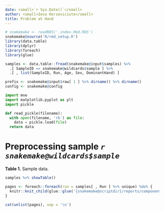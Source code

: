```yaml
---
date: <small>`r Sys.Date()`</small>
author: <small>Ieva Kerseviciute</small>
title: Problem at Hand
---
```


```r
# snakemake <- readRDS('.index.Rmd.RDS')
snakemake@source('R/rmd_setup.R')
library(data.table)
library(dplyr)
library(foreach)
library(glue)

samples <- data.table::fread(snakemake@input$samples) %>%
  .[ SampleID == snakemake@wildcards$sample ] %>%
  .[ , list(SampleID, Run, Age, Sex, DominantHand) ]

prefix <- snakemake@input$raw[ 1 ] %>% dirname() %>% dirname()
config <- snakemake@config
```

```python
import mne
import matplotlib.pyplot as plt
import pickle

def read_pickle(filename):
  with open(filename, 'rb') as file:
    data = pickle.load(file)
  return data
```

# Preprocessing sample _`r snakemake@wildcards$sample`_ {.tabset .tabset-pills}

**Table 1.** Sample data.

```r
samples %>% showTable()
```

```r
pages <- foreach::foreach(run = samples[ , Run ] %>% unique) %do% {
  knitr::knit_child(glue::glue('{snakemake@scriptdir}/reports/components/preprocess.Rmd'), quiet = TRUE, envir = environment())
}
```

```r
cat(unlist(pages), sep = '\n')
```
